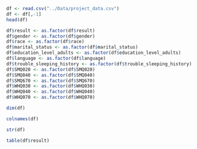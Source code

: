 ```r
df <- read.csv("../Data/project_data.csv")
df <- df[,-1]
head(df)
```

```r
df$result <- as.factor(df$result)
df$gender <- as.factor(df$gender)
df$race <- as.factor(df$race)
df$marital_status <- as.factor(df$marital_status)
df$education_level_adults <- as.factor(df$education_level_adults)
df$language <- as.factor(df$language)
df$trouble_sleeping_history <- as.factor(df$trouble_sleeping_history)
df$SMQ020 <- as.factor(df$SMQ020)
df$SMQ040 <- as.factor(df$SMQ040)
df$SMQ670 <- as.factor(df$SMQ670)
df$WHQ030 <- as.factor(df$WHQ030)
df$WHQ040 <- as.factor(df$WHQ040)
df$WHQ070 <- as.factor(df$WHQ070)
```

```r
dim(df)
```

```r
colnames(df)
```

```r
str(df)
```

```r
table(df$result)

```